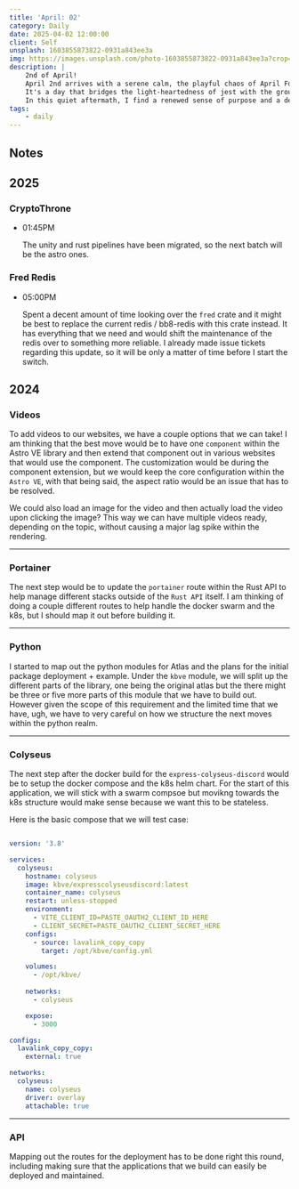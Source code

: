```yaml
---
title: 'April: 02'
category: Daily
date: 2025-04-02 12:00:00
client: Self
unsplash: 1603855873822-0931a843ee3a
img: https://images.unsplash.com/photo-1603855873822-0931a843ee3a?crop=entropy&cs=srgb&fm=jpg&ixid=MnwzNjM5Nzd8MHwxfHJhbmRvbXx8fHx8fHx8fDE2ODE3NDg2ODY&ixlib=rb-4.0.3&q=85
description: |
    2nd of April!
    April 2nd arrives with a serene calm, the playful chaos of April Fool's Day having retreated into memory, leaving behind a day for reflection and the ordinary pace of life.
    It's a day that bridges the light-heartedness of jest with the groundedness of routine, reminding us of life's delicate balance between joy and duty. 
    In this quiet aftermath, I find a renewed sense of purpose and a deeper appreciation for the unexpected moments of laughter and the comforting rhythm of the everyday.
tags:
    - daily
---
```



## Notes

## 2025

### CryptoThrone

-   01:45PM

    The unity and rust pipelines have been migrated, so the next batch will be the astro ones.

### Fred Redis

-   05:00PM

    Spent a decent amount of time looking over the `fred` crate and it might be best to replace the current redis / bb8-redis with this crate instead.
    It has everything that we need and would shift the maintenance of the redis over to something more reliable.
    I already made issue tickets regarding this update, so it will be only a matter of time before I start the switch.

## 2024


### Videos

To add videos to our websites, we have a couple options that we can take!
I am thinking that the best move would be to have one `component` within the Astro VE library and then extend that component out in various websites that would use the component.
The customization would be during the component extension, but we would keep the core configuration within the `Astro VE`, with that being said, the aspect ratio would be an issue that has to be resolved.

We could also load an image for the video and then actually load the video upon clicking the image? This way we can have multiple videos ready, depending on the topic, without causing a major lag spike within the rendering.

---


### Portainer

The next step would be to update the `portainer` route within the Rust API to help manage different stacks outside of the `Rust API` itself.
I am thinking of doing a couple different routes to help handle the docker swarm and the k8s, but I should map it out before building it.

---


### Python

I started to map out the python modules for Atlas and the plans for the initial package deployment + example.
Under the `kbve` module, we will split up the different parts of the library, one being the original atlas but the there might be three or five more parts of this module that we have to build out.
However given the scope of this requirement and the limited time that we have, ugh, we have to very careful on how we structure the next moves within the python realm.



---


### Colyseus

The next step after the docker build for the `express-colyseus-discord` would be to setup the docker compose and the k8s helm chart.
For the start of this application, we will stick with a swarm compsoe but movikng towards the k8s structure would make sense because we want this to be stateless.

Here is the basic compose that we will test case:

```yml

version: '3.8'

services:
  colyseus:
    hostname: colyseus
    image: kbve/expresscolyseusdiscord:latest
    container_name: colyseus
    restart: unless-stopped
    environment:
      - VITE_CLIENT_ID=PASTE_OAUTH2_CLIENT_ID_HERE
      - CLIENT_SECRET=PASTE_OAUTH2_CLIENT_SECRET_HERE
    configs:
      - source: lavalink_copy_copy
        target: /opt/kbve/config.yml

    volumes:
      - /opt/kbve/
    
    networks:
      - colyseus

    expose:
      - 3000

configs:
  lavalink_copy_copy:
    external: true

networks:
  colyseus:
    name: colyseus
    driver: overlay
    attachable: true

```



---

### API

Mapping out the routes for the deployment has to be done right this round, including making sure that the applications that we build can easily be deployed and maintained.

